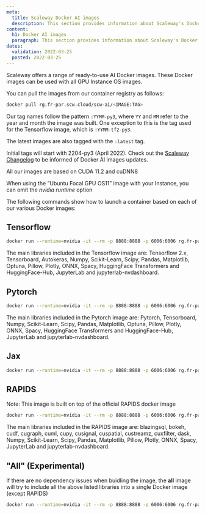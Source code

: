 ```yaml
---
meta:
  title: Scaleway Docker AI images
  description: This section provides information about Scaleway's Docker AI images
content:
  h1: Docker AI images
  paragraph: This section provides information about Scaleway's Docker AI images
dates:
  validation: 2022-03-25
  posted: 2022-03-25
---
```


Scaleway offers a range of ready-to-use AI Docker images. These Docker images can be used with all GPU Instance OS images.

You can pull the images from our container registry as follows:

```sh
docker pull rg.fr-par.scw.cloud/scw-ai/<IMAGE:TAG>
```

Our tag names follow the pattern `:YYMM-py3`, where `YY` and `MM` refer to the year and month the image was built. One exception to this is the tag used for the Tensorflow image, which is `:YYMM-tf2-py3`.

The latest images are also tagged with the `:latest` tag.

Initial tags will start with 2204-py3 (April 2022). Check out the [Scaleway Changelog](https://www.scaleway.com/en/changelog/) to be informed of Docker AI images updates.

All our images are based on CUDA 11.2 and cuDNN8

<Message type="tip">

When using the “Ubuntu Focal GPU OS11” image with your Instance, you can omit the *nvidia runtime* option

</Message>

The following commands show how to launch a container based on each of our various Docker images:

 ## Tensorflow

```sh
docker run --runtime=nvidia -it --rm -p 8888:8888 -p 6006:6006 rg.fr-par.scw.cloud/scw-ai/tensorflow:latest /bin/bash
```

The main libraries included in the Tensorflow image are: Tensorflow 2.x, Tensorboard, Autokeras, Numpy, Scikit-Learn, Scipy, Pandas, Matplotlib, Optuna, Pillow, Plotly, ONNX, Spacy, HuggingFace Transformers and HuggingFace-Hub, JupyterLab and jupyterlab-nvdashboard.

 ## Pytorch

```sh
docker run --runtime=nvidia -it --rm -p 8888:8888 -p 6006:6006 rg.fr-par.scw.cloud/scw-ai/pytorch:latest /bin/bash
```

The main libraries included  in the Pytorch image are: Pytorch, Tensorboard, Numpy, Scikit-Learn, Scipy, Pandas, Matplotlib, Optuna, Pillow, Plotly, ONNX, Spacy, HuggingFace Transformers and HuggingFace-Hub, JupyterLab and jupyterlab-nvdashboard.


 ## Jax

```sh
docker run --runtime=nvidia -it --rm -p 8888:8888 -p 6006:6006 rg.fr-par.scw.cloud/scw-ai/jax:latest /bin/bash
```

 ## RAPIDS

Note: This image is built on top of the official RAPIDS docker image

```sh
docker run --runtime=nvidia -it --rm -p 8888:8888 -p 6006:6006 rg.fr-par.scw.cloud/scw-ai/rapids:latest /bin/bash

```

The main libraries included in the RAPIDS image are: blazingsql, bokeh, cudf, cugraph, cuml, cupy, cusignal, cuspatial, custreamz, cuxfilter, dask, Numpy, Scikit-Learn, Scipy, Pandas, Matplotlib, Pillow, Plotly, ONNX, Spacy, JupyterLab and jupyterlab-nvdashboard.

## "All" (Experimental)

If there are no dependency issues when buidling the image, the **all** image will try to include all the above listed libraries into a single Docker image (except RAPIDS)

```sh
docker run --runtime=nvidia -it --rm -p 8888:8888 -p 6006:6006 rg.fr-par.scw.cloud/scw-ai/all:latest /bin/bash
```